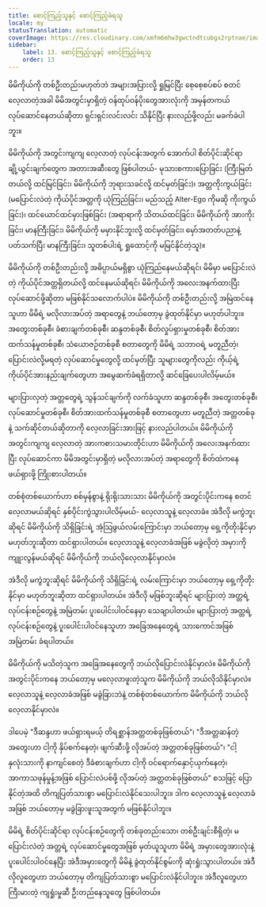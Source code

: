 ```yaml
---
title: စောင့်ကြည့်သူနှင့် စောင့်ကြည့်ခံရသူ
locale: my
statusTranslation: automatic
coverImage: https://res.cloudinary.com/xmfm6mhw3gwctndtcubgx2rptnae/image/upload/v1740468922/small_cover_tratado_de_psicologia_revolucionaria_a4c0dca4e0.webp
sidebar:
    label: 13. စောင့်ကြည့်သူနှင့် စောင့်ကြည့်ခံရသူ
    order: 13
---
```

မိမိကိုယ်ကို တစ်ဦးတည်းမဟုတ်ဘဲ အများအပြားလို့ ရှုမြင်ပြီး စေ့စေ့စပ်စပ် စတင်လေ့လာတဲ့အခါ မိမိအတွင်းမှာရှိတဲ့ ဝန်ထုပ်ဝန်ပိုးတွေအားလုံးကို အမှန်တကယ် လုပ်ဆောင်နေတယ်ဆိုတာ ရှင်းရှင်းလင်းလင်း သိနိုင်ပြီး နားလည်ဖို့လည်း မခက်ခဲပါဘူး။

မိမိကိုယ်ကို အတွင်းကျကျ လေ့လာတဲ့ လုပ်ငန်းအတွက် အောက်ပါ စိတ်ပိုင်းဆိုင်ရာ ချို့ယွင်းချက်တွေက အတားအဆီးတွေ ဖြစ်ပါတယ်- မုသားစကားပြောခြင်း (ကြီးမြတ်တယ်လို့ ထင်မြင်ခြင်း၊ မိမိကိုယ်ကို ဘုရားသခင်လို့ ထင်မှတ်ခြင်း)၊ အတ္တကိုးကွယ်ခြင်း (မပြောင်းလဲတဲ့ ကိုယ်ပိုင်အတ္တကို ယုံကြည်ခြင်း၊ မည်သည့် Alter-Ego ကိုမဆို ကိုးကွယ်ခြင်း)၊ ထင်ယောင်ထင်မှားဖြစ်ခြင်း (အရာရာကို သိတယ်ထင်ခြင်း၊ မိမိကိုယ်ကို အားကိုးခြင်း၊ မာနကြီးခြင်း၊ မိမိကိုယ်ကို မမှားနိုင်ဘူးလို့ ထင်မှတ်ခြင်း၊ မှော်အတတ်ပညာနဲ့ ပတ်သက်ပြီး မာနကြီးခြင်း၊ သူတစ်ပါးရဲ့ ရှုထောင့်ကို မမြင်နိုင်တဲ့သူ)။

မိမိကိုယ်ကို တစ်ဦးတည်းလို့ အဓိပ္ပာယ်မရှိစွာ ယုံကြည်နေမယ်ဆိုရင်၊ မိမိမှာ မပြောင်းလဲတဲ့ ကိုယ်ပိုင်အတ္တရှိတယ်လို့ ထင်နေမယ်ဆိုရင်၊ မိမိကိုယ်ကို အလေးအနက်ထားပြီး လုပ်ဆောင်ဖို့ဆိုတာ မဖြစ်နိုင်သလောက်ပါပဲ။ မိမိကိုယ်ကို တစ်ဦးတည်းလို့ အမြဲထင်နေသူဟာ မိမိရဲ့ မလိုလားအပ်တဲ့ အရာတွေနဲ့ ဘယ်တော့မှ ခွဲထုတ်နိုင်မှာ မဟုတ်ပါဘူး။ အတွေးတစ်ခုစီ၊ ခံစားချက်တစ်ခုစီ၊ ဆန္ဒတစ်ခုစီ၊ စိတ်လှုပ်ရှားမှုတစ်ခုစီ၊ စိတ်အားထက်သန်မှုတစ်ခုစီ၊ သံယောဇဉ်တစ်ခုစီ စတာတွေကို မိမိရဲ့ သဘာဝရဲ့ မတူညီတဲ့၊ ပြောင်းလဲလို့မရတဲ့ လုပ်ဆောင်မှုတွေလို့ ထင်မှတ်ပြီး သူများတွေကိုလည်း ကိုယ့်ရဲ့ ကိုယ်ပိုင်အားနည်းချက်တွေဟာ အမွေဆက်ခံရရှိတာလို့ ဆင်ခြေပေးပါလိမ့်မယ်။

များပြားလှတဲ့ အတ္တတွေရဲ့ သွန်သင်ချက်ကို လက်ခံသူဟာ ဆန္ဒတစ်ခုစီ၊ အတွေးတစ်ခုစီ၊ လုပ်ဆောင်မှုတစ်ခုစီ၊ စိတ်အားထက်သန်မှုတစ်ခုစီ စတာတွေဟာ မတူညီတဲ့ အတ္တတစ်ခုနဲ့ သက်ဆိုင်တယ်ဆိုတာကို လေ့လာခြင်းအားဖြင့် နားလည်ပါတယ်။ မိမိကိုယ်ကို အတွင်းကျကျ လေ့လာတဲ့ အားကစားသမားတိုင်းဟာ မိမိကိုယ်ကို အလေးအနက်ထားပြီး လုပ်ဆောင်ကာ မိမိအတွင်းမှာရှိတဲ့ မလိုလားအပ်တဲ့ အရာတွေကို စိတ်ထဲကနေ ဖယ်ရှားဖို့ ကြိုးစားပါတယ်။

တစ်စုံတစ်ယောက်ဟာ စစ်မှန်စွာနဲ့ ရိုးရိုးသားသား မိမိကိုယ်ကို အတွင်းပိုင်းကနေ စတင်လေ့လာမယ်ဆိုရင် နှစ်ပိုင်းကွဲသွားပါလိမ့်မယ်- လေ့လာသူနဲ့ လေ့လာခံ။ အဲဒီလို မကွဲဘူးဆိုရင် မိမိကိုယ်ကို သိရှိခြင်းရဲ့ အံ့သြဖွယ်လမ်းကြောင်းမှာ ဘယ်တော့မှ ရှေ့ကိုတိုးနိုင်မှာ မဟုတ်ဘူးဆိုတာ ထင်ရှားပါတယ်။ လေ့လာသူနဲ့ လေ့လာခံအဖြစ် မခွဲလိုတဲ့ အမှားကို ကျူးလွန်မယ်ဆိုရင် မိမိကိုယ်ကို ဘယ်လိုလေ့လာနိုင်မှာလဲ။

အဲဒီလို မကွဲဘူးဆိုရင် မိမိကိုယ်ကို သိရှိခြင်းရဲ့ လမ်းကြောင်းမှာ ဘယ်တော့မှ ရှေ့ကိုတိုးနိုင်မှာ မဟုတ်ဘူးဆိုတာ ထင်ရှားပါတယ်။ အဲဒီလို မဖြစ်ဘူးဆိုရင် များပြားတဲ့ အတ္တရဲ့ လုပ်ငန်းစဉ်တွေနဲ့ အမြဲတမ်း ပူးပေါင်းပါဝင်နေမှာ သေချာပါတယ်။ များပြားတဲ့ အတ္တရဲ့ လုပ်ငန်းစဉ်တွေနဲ့ ပူးပေါင်းပါဝင်နေသူဟာ အခြေအနေတွေရဲ့ သားကောင်အဖြစ် အမြဲတမ်း ခံရပါတယ်။

မိမိကိုယ်ကို မသိတဲ့သူက အခြေအနေတွေကို ဘယ်လိုပြောင်းလဲနိုင်မှာလဲ။ မိမိကိုယ်ကို အတွင်းပိုင်းကနေ ဘယ်တော့မှ မလေ့လာဖူးတဲ့သူက မိမိကိုယ်ကို ဘယ်လိုသိနိုင်မှာလဲ။ လေ့လာသူနဲ့ လေ့လာခံအဖြစ် မခွဲခြားဘဲနဲ့ တစ်စုံတစ်ယောက်က မိမိကိုယ်ကို ဘယ်လိုလေ့လာနိုင်မှာလဲ။

ဒါပေမဲ့ "ဒီဆန္ဒဟာ ဖယ်ရှားရမယ့် တိရစ္ဆာန်အတ္တတစ်ခုဖြစ်တယ်"၊ "ဒီအတ္တဆန်တဲ့ အတွေးဟာ ငါ့ကို နှိပ်စက်နေတဲ့၊ ဖျက်ဆီးဖို့ လိုအပ်တဲ့ အတ္တတစ်ခုဖြစ်တယ်"၊ "ငါ့နှလုံးသားကို နာကျင်စေတဲ့ ဒီခံစားချက်ဟာ ငါ့ကို ဝင်ရောက်နှောင့်ယှက်နေတဲ့၊ အာကာသဖုန်မှုန့်အဖြစ် ပြောင်းလဲပစ်ဖို့ လိုအပ်တဲ့ အတ္တတစ်ခုဖြစ်တယ်" စသဖြင့် ပြောနိုင်တဲ့အထိ တိကျပြတ်သားစွာ မပြောင်းလဲနိုင်သေးပါဘူး။ ဒါက လေ့လာသူနဲ့ လေ့လာခံအဖြစ် ဘယ်တော့မှ မခွဲခြားဖူးသူအတွက် မဖြစ်နိုင်ပါဘူး။

မိမိရဲ့ စိတ်ပိုင်းဆိုင်ရာ လုပ်ငန်းစဉ်တွေကို တစ်ခုတည်းသော၊ တစ်ဦးချင်းစီရှိတဲ့၊ မပြောင်းလဲတဲ့ အတ္တရဲ့ လုပ်ဆောင်မှုတွေအဖြစ် မှတ်ယူသူဟာ မိမိရဲ့ အမှားတွေအားလုံးနဲ့ ပူးပေါင်းပါဝင်နေပြီး အဲဒီအမှားတွေကို မိမိနဲ့ ခွဲထုတ်နိုင်စွမ်းကို ဆုံးရှုံးသွားပါတယ်။ အဲဒီလိုလူတွေဟာ ဘယ်တော့မှ တိကျပြတ်သားစွာ မပြောင်းလဲနိုင်ပါဘူး။ အဲဒီလူတွေဟာ ကြီးမားတဲ့ ကျရှုံးမှုဆီ ဦးတည်နေသူတွေ ဖြစ်ပါတယ်။

